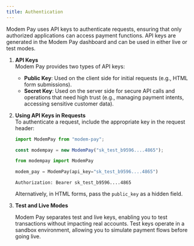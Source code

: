 ```yaml
---
title: Authentication
---
```


Modem Pay uses API keys to authenticate requests, ensuring that only authorized applications can access payment functions. API keys are generated in the Modem Pay dashboard and can be used in either live or test modes.

1. **API Keys**  
   Modem Pay provides two types of API keys:

   - **Public Key**: Used on the client side for initial requests (e.g., HTML form submissions).
   - **Secret Key**: Used on the server side for secure API calls and operations that need high trust (e.g., managing payment intents, accessing sensitive customer data).

2. **Using API Keys in Requests**  
   To authenticate a request, include the appropriate key in the request header:

    <CodeGroup>

   ```javascript nodejs
   import ModemPay from "modem-pay";

   const modempay = new ModemPay("sk_test_b9596....4865");
   ```

   ```python python
   from modempay import ModemPay

   modem_pay = ModemPay(api_key="sk_test_b9596....4865")
   ```

   ```http http
   Authorization: Bearer sk_test_b9596....4865
   ```

    </CodeGroup>

   Alternatively, in HTML forms, pass the `public_key` as a hidden field.

3. **Test and Live Modes**

   Modem Pay separates test and live keys, enabling you to test transactions without impacting real accounts. Test keys operate in a sandbox environment, allowing you to simulate payment flows before going live.
